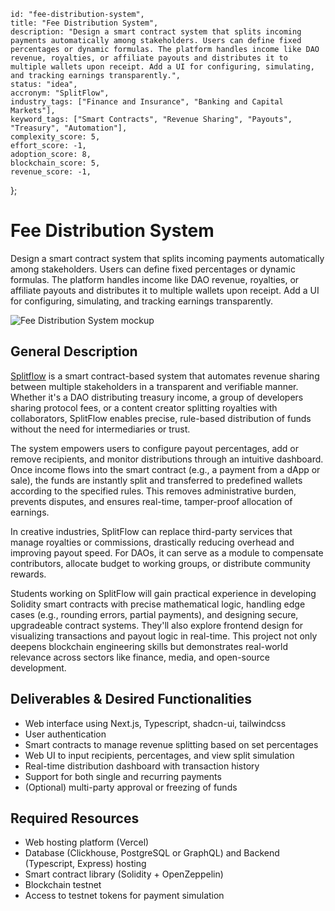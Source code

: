     id: "fee-distribution-system",
    title: "Fee Distribution System",
    description: "Design a smart contract system that splits incoming payments automatically among stakeholders. Users can define fixed percentages or dynamic formulas. The platform handles income like DAO revenue, royalties, or affiliate payouts and distributes it to multiple wallets upon receipt. Add a UI for configuring, simulating, and tracking earnings transparently.",
    status: "idea",
    accronym: "SplitFlow",
    industry_tags: ["Finance and Insurance", "Banking and Capital Markets"],
    keyword_tags: ["Smart Contracts", "Revenue Sharing", "Payouts", "Treasury", "Automation"],
    complexity_score: 5,
    effort_score: -1,
    adoption_score: 8,
    blockchain_score: 5,
    revenue_score: -1,
};

# Fee Distribution System

Design a smart contract system that splits incoming payments automatically among stakeholders. Users can define fixed percentages or dynamic formulas. The platform handles income like DAO revenue, royalties, or affiliate payouts and distributes it to multiple wallets upon receipt. Add a UI for configuring, simulating, and tracking earnings transparently.

![Fee Distribution System mockup](/images/project/fee-distribution-system.jpg)

## General Description

[Splitflow](https://splitflow.monark.io) is a smart contract-based system that automates revenue sharing between multiple stakeholders in a transparent and verifiable manner. Whether it's a DAO distributing treasury income, a group of developers sharing protocol fees, or a content creator splitting royalties with collaborators, SplitFlow enables precise, rule-based distribution of funds without the need for intermediaries or trust.

The system empowers users to configure payout percentages, add or remove recipients, and monitor distributions through an intuitive dashboard. Once income flows into the smart contract (e.g., a payment from a dApp or sale), the funds are instantly split and transferred to predefined wallets according to the specified rules. This removes administrative burden, prevents disputes, and ensures real-time, tamper-proof allocation of earnings.

In creative industries, SplitFlow can replace third-party services that manage royalties or commissions, drastically reducing overhead and improving payout speed. For DAOs, it can serve as a module to compensate contributors, allocate budget to working groups, or distribute community rewards.

Students working on SplitFlow will gain practical experience in developing Solidity smart contracts with precise mathematical logic, handling edge cases (e.g., rounding errors, partial payments), and designing secure, upgradeable contract systems. They'll also explore frontend design for visualizing transactions and payout logic in real-time. This project not only deepens blockchain engineering skills but demonstrates real-world relevance across sectors like finance, media, and open-source development.

## Deliverables & Desired Functionalities

- Web interface using Next.js, Typescript, shadcn-ui, tailwindcss
- User authentication 
- Smart contracts to manage revenue splitting based on set percentages
- Web UI to input recipients, percentages, and view split simulation
- Real-time distribution dashboard with transaction history
- Support for both single and recurring payments
- (Optional) multi-party approval or freezing of funds

## Required Resources

- Web hosting platform (Vercel)
- Database (Clickhouse, PostgreSQL or GraphQL) and Backend (Typescript, Express) hosting
- Smart contract library (Solidity + OpenZeppelin)
- Blockchain testnet
- Access to testnet tokens for payment simulation
